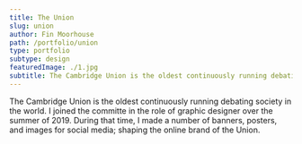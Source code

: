 ```yaml
---
title: The Union
slug: union
author: Fin Moorhouse
path: /portfolio/union
type: portfolio
subtype: design
featuredImage: ./1.jpg
subtitle: The Cambridge Union is the oldest continuously running debating society in the world.
---
```


The Cambridge Union is the oldest continuously running debating society in the world. I joined the committe in the role of graphic designer over the summer of 2019. During that time, I made a number of banners, posters, and images for social media; shaping the online brand of the Union.

